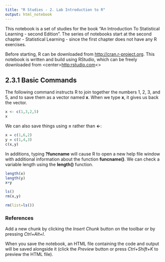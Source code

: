 ```yaml
---
title: "R Studies - 2. Lab Introduction to R"
output: html_notebook
---
```

This notebook is a set of studies for the book "An Introduction To Statistical Learning - second Edition". The series of notebooks start at the second chapter - Statistical Learning - since the first chapter does not have any R exercises.

Before starting, R can be downloaded from <http://cran.r-project.org>. This notebook is written and build using RStudio, which can be freely downloaded from
\<center><http:rstudio.com><\center>

## 2.3.1 Basic Commands
The following command instructs R to join together the numbers 1, 2, 3, and 5, and to save them as a vector named **x**. When we type **x**, it gives us back the vector.
```r
x <- c(1,3,2,5)
x
```

We can also save things using **=** rather than **<-**:
```r
x = c(1,6,2)
y = c(1,4,3)
c(x,y)
```
In additions, typing **?funcname** will cause R to open a new help file window with additional information about the function **funcname()**.
We can check a variable length using the **length()** function.
```r
length(x)
length(y)
x+y
```
```r
ls()
rm(x,y)
```
```r
rm(list=ls())
```

### References


Add a new chunk by clicking the *Insert Chunk* button on the toolbar or by pressing *Ctrl+Alt+I*.

When you save the notebook, an HTML file containing the code and output will be saved alongside it (click the *Preview* button or press *Ctrl+Shift+K* to preview the HTML file).

